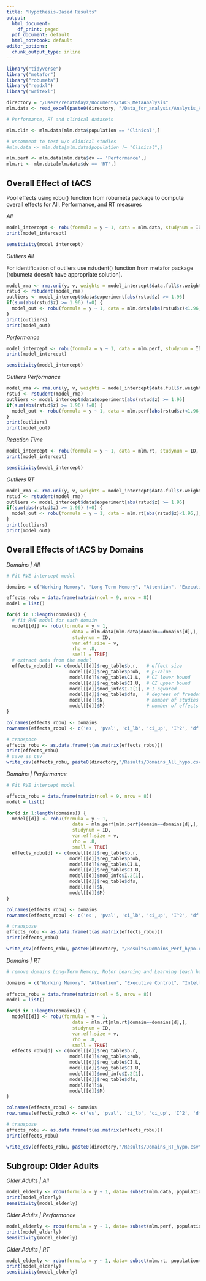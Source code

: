 ```yaml
---
title: "Hypothesis-Based Results"
output:
  html_document:
    df_print: paged
  pdf_document: default
  html_notebook: default
editor_options:
  chunk_output_type: inline
---
```


```r
library("tidyverse")
library("metafor")
library("robumeta")
library("readxl")
library("writexl")
```


```r
directory = "/Users/renatafayz/Documents/tACS_MetaAnalysis"
mlm.data <- read_excel(paste0(directory, "/Data_for_analysis/Analysis_Hypothesis.xlsx"))

# Performance, RT and clinical datasets

mlm.clin <- mlm.data[mlm.data$population == 'Clinical',]

# uncomment to test w/o clinical studies
#mlm.data <- mlm.data[mlm.data$population != "Clinical",]

mlm.perf <- mlm.data[mlm.data$dv == 'Performance',]
mlm.rt <- mlm.data[mlm.data$dv == 'RT',]
```

## Overall Effect of tACS 

Pool effects using robu() function from robumeta package to compute overall effects for All, Performance, and RT measures

*All* 

```r
model_intercept <- robu(formula = y ~ 1, data = mlm.data, studynum = ID, var.eff.size = v, rho = 0.8, small = FALSE)
print(model_intercept)

sensitivity(model_intercept)
```

*Outliers All*

For identification of outliers use rstudent() function from metafor package (robumeta doesn't have appropriate solution). 

```r

model_rma <- rma.uni(y, v, weights = model_intercept$data.full$r.weights, data=mlm.data)
rstud <- rstudent(model_rma)
outliers <- model_intercept$data$experiment[abs(rstud$z) >= 1.96]
if(sum(abs(rstud$z) >= 1.96) !=0) {
  model_out <- robu(formula = y ~ 1, data = mlm.data[abs(rstud$z)<1.96,], studynum = ID, var.eff.size = v, rho = .8, small = FALSE)
}
print(outliers)
print(model_out)

```

*Performance*

```r
model_intercept <- robu(formula = y ~ 1, data = mlm.perf, studynum = ID, var.eff.size = v, rho = 0.8, small = FALSE)
print(model_intercept)

sensitivity(model_intercept)
```

*Outliers Performance*

```r

model_rma <- rma.uni(y, v, weights = model_intercept$data.full$r.weights, data=mlm.perf)
rstud <- rstudent(model_rma)
outliers <- model_intercept$data$experiment[abs(rstud$z) >= 1.96]
if(sum(abs(rstud$z) >= 1.96) !=0) {
  model_out <- robu(formula = y ~ 1, data = mlm.perf[abs(rstud$z)<1.96,], studynum = ID, var.eff.size = v, rho = .8, small = FALSE)
}
print(outliers)
print(model_out)

```

*Reaction Time*

```r
model_intercept <- robu(formula = y ~ 1, data = mlm.rt, studynum = ID, var.eff.size = v, rho =.8, small = TRUE)
print(model_intercept)

sensitivity(model_intercept)
```

*Outliers RT*

```r

model_rma <- rma.uni(y, v, weights = model_intercept$data.full$r.weights, data=mlm.rt)
rstud <- rstudent(model_rma)
outliers <- model_intercept$data$experiment[abs(rstud$z) >= 1.96]
if(sum(abs(rstud$z) >= 1.96) !=0) {
  model_out <- robu(formula = y ~ 1, data = mlm.rt[abs(rstud$z)<1.96,], studynum = ID, var.eff.size = v, rho = .8, small = TRUE)
}
print(outliers)
print(model_out)

```

## Overall Effects of tACS by Domains 

*Domains | All* 

```r
# Fit RVE intercept model

domains = c("Working Memory", "Long-Term Memory", "Attention", "Executive Control", "Intelligence", "Motor Learning", "Motor Memory", "Learning", "Decision-Making")

effects_robu = data.frame(matrix(ncol = 9, nrow = 8))
model = list()

for(d in 1:length(domains)) {
  # fit RVE model for each domain 
  model[[d]] <- robu(formula = y ~ 1, 
                        data = mlm.data[mlm.data$domain==domains[d],],
                        studynum = ID, 
                        var.eff.size = v, 
                        rho = .8, 
                        small = TRUE)
  # extract data from the model
  effects_robu[d] <- c(model[[d]]$reg_table$b.r,   # effect size
                       model[[d]]$reg_table$prob,  # p-value
                       model[[d]]$reg_table$CI.L,  # CI lower bound
                       model[[d]]$reg_table$CI.U,  # CI upper bound
                       model[[d]]$mod_info$I.2[1], # I squared
                       model[[d]]$reg_table$dfs,   # degrees of freedom
                       model[[d]]$N,               # number of studies (N)
                       model[[d]]$M)               # number of effects (k)
}

colnames(effects_robu) <- domains
rownames(effects_robu) <- c('es', 'pval', 'ci_lb', 'ci_up', 'I^2', 'df', 'N', 'k')

# transpose
effects_robu <- as.data.frame(t(as.matrix(effects_robu)))
print(effects_robu)
# save as csv 
write_csv(effects_robu, paste0(directory,"/Results/Domains_All_hypo.csv"))

```

*Domains | Performance* 

```r
# Fit RVE intercept model

effects_robu = data.frame(matrix(ncol = 9, nrow = 8))
model = list()

for(d in 1:length(domains)) {
  model[[d]] <- robu(formula = y ~ 1, 
                        data = mlm.perf[mlm.perf$domain==domains[d],],
                        studynum = ID, 
                        var.eff.size = v, 
                        rho = .8, 
                        small = TRUE)
  effects_robu[d] <- c(model[[d]]$reg_table$b.r,
                       model[[d]]$reg_table$prob,
                       model[[d]]$reg_table$CI.L,
                       model[[d]]$reg_table$CI.U,
                       model[[d]]$mod_info$I.2[1],
                       model[[d]]$reg_table$dfs,
                       model[[d]]$N,
                       model[[d]]$M)
}

colnames(effects_robu) <- domains
rownames(effects_robu) <- c('es', 'pval', 'ci_lb', 'ci_up', 'I^2', 'df', 'N', 'k')

# transpose
effects_robu <- as.data.frame(t(as.matrix(effects_robu)))
print(effects_robu)

write_csv(effects_robu, paste0(directory, "/Results/Domains_Perf_hypo.csv"))

```

*Domains | RT* 

```r
# remove domains Long-Term Memory, Motor Learning and Learning (each has 1 study), and Decision-Making (0 studies)  

domains = c("Working Memory", "Attention", "Executive Control", "Intelligence", "Motor Memory")
  
effects_robu = data.frame(matrix(ncol = 5, nrow = 8))
model = list()

for(d in 1:length(domains)) {
  model[[d]] <- robu(formula = y ~ 1, 
                        data = mlm.rt[mlm.rt$domain==domains[d],],
                        studynum = ID, 
                        var.eff.size = v, 
                        rho = .8, 
                        small = TRUE)
  effects_robu[d] <- c(model[[d]]$reg_table$b.r,
                       model[[d]]$reg_table$prob,
                       model[[d]]$reg_table$CI.L,
                       model[[d]]$reg_table$CI.U,
                       model[[d]]$mod_info$I.2[1],
                       model[[d]]$reg_table$dfs,
                       model[[d]]$N,
                       model[[d]]$M)
}

colnames(effects_robu) <- domains
row.names(effects_robu) <- c('es', 'pval', 'ci_lb', 'ci_up', 'I^2', 'df', 'N', 'k')

# transpose
effects_robu <- as.data.frame(t(as.matrix(effects_robu)))
print(effects_robu)

write_csv(effects_robu, paste0(directory,"/Results/Domains_RT_hypo.csv"))
```

## Subgroup: Older Adults 

*Older Adults | All*
```r
model_elderly <- robu(formula = y ~ 1, data= subset(mlm.data, population=="elderly", ), studynum = ID, var.eff.size = v, rho = .8, small = TRUE)
print(model_elderly)
sensitivity(model_elderly)
```

*Older Adults | Performance*
```r
model_elderly <- robu(formula = y ~ 1, data= subset(mlm.perf, population=="elderly"), studynum = ID,  var.eff.size = v, rho = .8, small = TRUE)
print(model_elderly)
sensitivity(model_elderly)
```

*Older Adults | RT*
```r
model_elderly <- robu(formula = y ~ 1, data= subset(mlm.rt, population=="elderly"), studynum = ID, var.eff.size = v, rho = .8, small = TRUE)
print(model_elderly)
sensitivity(model_elderly)
```
